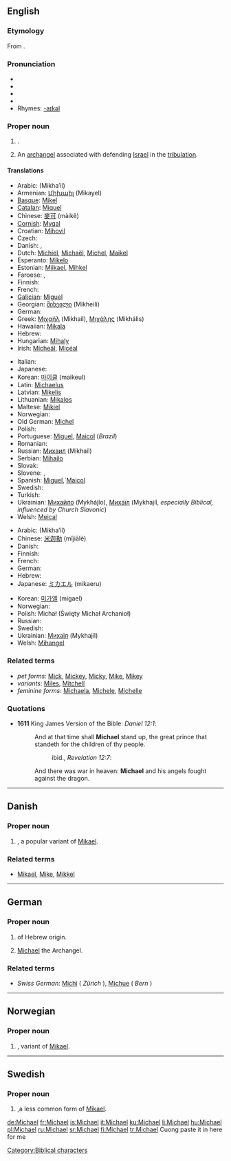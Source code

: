 {{see|Michaël}}
==English==

{{rank|America|servant|doctor|995|Michael|fee|excellent|Peter}}

===Etymology===
From {{Hebr.}} {{term|sc=Hebr|מיכאל|tr=mikhael||who is like God?|lang=he}}.

===Pronunciation===
* {{enPR|mī'kəl}}
* {{IPA|/ˈmaɪkəl/}}
* {{SAMPA|/"maIk@l/}}
* {{audio|en-us-Michael.ogg|Audio (US)}}
* Rhymes: [[Rhymes:English:-aɪkəl|-aɪkəl]]

===Proper noun===
{{en-proper noun}}

# {{given name|male|from Hebrew|}}.
# {{context|Judaism|Christianity}} An [[archangel]] associated with defending [[Israel]] in the [[tribulation]].

====Translations====
{{trans-top|male given name}}
* Arabic: {{Arab|[[ميخائيل]]}} (Mikha’il)
* Armenian: [[Միխաիլ]] (Mikayel)
* [[Basque]]: [[Mikel]]
* [[Catalan]]: [[Miquel]]
* Chinese: [[麥可]] (màikě)
* [[Cornish]]: [[Mygal]]
* Croatian: [[Mihovil]]
* Czech: {{t-|cs|Michal}}
* Danish: {{t-|da|Michael}}, {{t-|da|Mikael}}
* Dutch: [[Michiel]], [[Michaël]], [[Michel]], [[Maikel]]
* Esperanto: [[Mikelo]]
* Estonian: [[Miikael]], [[Mihkel]]
* Faroese: {{t-|fo|Mikkjal|xs=Faroese}}, {{t-|fo|Mikal|xs=Faroese}}
* Finnish: {{t+|fi|Mikko}}
* French: {{t+|fr|Michel}}
* [[Galician]]: [[Miguel#Galician|Miguel]]
* Georgian: [[მიხეილი]] (Mikheili)
* German: {{t+|de|Michael}}
* Greek: [[Μιχαήλ]] (Mikhaíl), [[Μιχάλης]] (Mikhális)
* Hawaiian: [[Mikala]]
* Hebrew: {{t-|he|מיכאל|sc=Hebr}}
* Hungarian: [[Mihaly]]
* Irish: [[Mícheál]], [[Mícéal]]<!-- these belong in the main Irish article: diminutive:[[Maidhc]]-->
{{trans-mid}}
* Italian: {{t+|it|Michele}}
* Japanese: {{t-|ja|マイケル|tr=maikeru|sc=Jpan}}
* Korean: [[마이클]] (maikeul)
* Latin: [[Michaelus]]
* Latvian: [[Miķelis]]
* Lithuanian: [[Mikalos]]
* Maltese: [[Mikiel]]
* Norwegian: {{t-|no|Mikael}}
* Old German: [[Michel]]
* Polish: {{t+|pl|Michał}}
* Portuguese: [[Miguel]], [[Maicol]] (''Brazil'')
* Romanian: {{t-|ro|Mihai}}
* Russian: [[Михаил]] (Mikhaíl)<!--put the following in the main Russian article: diminutive: [[Миша]] (Mísha)-->
* Serbian: [[Mihajlo]]
* Slovak: {{t-|sk|Michal}}
* Slovene: {{t+|sl|Mihael}}, {{t+|sl|Miha}}
* Spanish: [[Miguel]],`[[Maicol]]
* Swedish: {{t+|sv|Mikael}}
* Turkish: {{t+|tr|Mikail}}
* Ukrainian: [[Михайло]] (Mykhájlo), [[Mихаїл]] (Mykhajíl, ''especially Biblical, influenced by Church Slavonic'')<!--put the following in the main Ukrainian article: diminutive: [[Михась]] (Мykhás’), [[Михайлик]] (Mykhájlyk), [[Михасик]] (Mykhásyk), Михасько (Mykhás’ko), Місько (Mís’ko), Місьо (Mís’o)-->
* Welsh: [[Meical]]
{{trans-bottom}}

{{trans-top|archangel}}
* Arabic: {{Arab|[[ميخائيل]]}} (Mikha’il)
* Chinese: [[米迦勒]] (mǐjiālè)
* Danish: {{t-|da|Mikael}}
* Finnish: {{t+|fi|Mikael}}
* French: {{t+|fr|Michel}}
* German: {{t+|de|Michael}}
* Hebrew: {{t-|he|מיכאל|sc=Hebr}}
* Japanese: [[ミカエル]] (mikaeru)
{{trans-mid}}
* Korean: [[미가엘]] (migael)
* Norwegian: {{t-|no|Mikael}}
* Polish: Michał (Święty Michał Archanioł)
* Russian: {{t+|ru|Михаил|tr=Mikhaíl|sc=Cyrl}}
* Swedish: {{t+|sv|Mikael}}
* Ukrainian: [[Mихаїл]] (Mykhajíl)
* Welsh: [[Mihangel]]
{{trans-bottom}}

===Related terms===
* ''pet forms'': [[Mick]], [[Mickey]], [[Micky]], [[Mike]], [[Mikey]]
* ''variants'': [[Miles]], [[Mitchell]]
* ''feminine forms'': [[Michaela]], [[Michele]], [[Michelle]]

===Quotations===
* '''1611''' King James Version of the Bible: ''Daniel 12:1'':
*: And at that time shall '''Michael''' stand up, the great prince that standeth for the children of thy people.
*:: ibid., ''Revelation 12:7'':
*: And there was war in heaven: '''Michael''' and his angels fought against the dragon.

[[Category:Biblical characters]]

----

==Danish==

===Proper noun===
{{infl|da|proper noun}}

# {{given name|male||da:}}, a popular variant of [[Mikael]].

===Related terms===
* [[Mikael]], [[Mike]], [[Mikkel]]

----

==German==

===Proper noun===
{{infl|de|proper noun}}

# {{given name|male||de:}} of Hebrew origin.
# {{biblical character|lang=de}} [[#English|Michael]] the Archangel.

===Related terms===
* ''Swiss German:'' [[Michi]] ( ''Zürich'' ), [[Michue]] ( ''Bern'' )

----

==Norwegian==

===Proper noun===
{{infl|no|proper noun}}

# {{given name|male||no:}}, variant of [[Mikael]].

----

==Swedish==

===Proper noun===
{{infl|sv|proper noun}}

# {{given name|male||sv:}},a less common  form of [[Mikael]].

[[de:Michael]]
[[fr:Michael]]
[[is:Michael]]
[[it:Michael]]
[[ku:Michael]]
[[li:Michael]]
[[hu:Michael]]
[[pl:Michael]]
[[ru:Michael]]
[[sr:Michael]]
[[fi:Michael]]
[[tr:Michael]]
Cuong paste it in here for me
